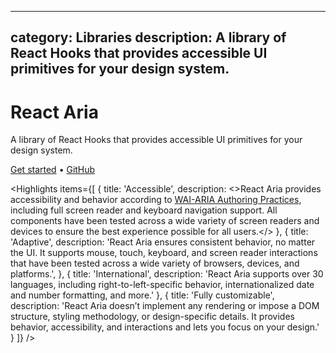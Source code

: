 <!-- Copyright 2020 Adobe. All rights reserved.
This file is licensed to you under the Apache License, Version 2.0 (the "License");
you may not use this file except in compliance with the License. You may obtain a copy
of the License at http://www.apache.org/licenses/LICENSE-2.0
Unless required by applicable law or agreed to in writing, software distributed under
the License is distributed on an "AS IS" BASIS, WITHOUT WARRANTIES OR REPRESENTATIONS
OF ANY KIND, either express or implied. See the License for the specific language
governing permissions and limitations under the License. -->



---
category: Libraries
description: A library of React Hooks that provides accessible UI primitives for your design system.
---

# React Aria

A library of React Hooks that provides accessible UI primitives for your design system.

<p className={clsx(typographyStyles['spectrum-Body2'], styles.homeLinks)}>
  <a href="getting-started.html">Get started</a>
  <span aria-hidden="true">•</span>
  <a href="https://gitlab.com/watheia/spectrum">GitHub</a>
</p>

<Hero
  narrow={heroNarrow}
  narrow2x={heroNarrow2x}
  narrowWebp={heroNarrowWebp}
  narrow2xWebp={heroNarrow2xWebp}
  wide={heroWide}
  wide2x={heroWide2x}
  wideWebp={heroWideWebp}
  wide2xWebp={heroWide2xWebp}
  alt="React Aria hero image" />

<Highlights items={[
  {
    title: 'Accessible',
    description: <>React Aria provides accessibility and behavior according to <a href="https://www.w3.org/TR/wai-aria-practices-1.2/" target="_blank">WAI-ARIA Authoring Practices</a>, including full screen reader and keyboard navigation support. All components have been tested across a wide variety of screen readers and devices to ensure the best experience possible for all users.</>
  },
  {
    title: 'Adaptive',
    description: 'React Aria ensures consistent behavior, no matter the UI. It supports mouse, touch, keyboard, and screen reader interactions that have been tested across a wide variety of browsers, devices, and platforms.',
  },
  {
    title: 'International',
    description: 'React Aria supports over 30 languages, including right-to-left-specific behavior, internationalized date and number formatting, and more.'
  },
  {
    title: 'Fully customizable',
    description: 'React Aria doesn’t implement any rendering or impose a DOM structure, styling methodology, or design-specific details. It provides behavior, accessibility, and interactions and lets you focus on your design.'
  }
]} />
